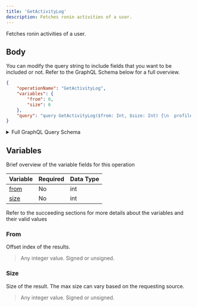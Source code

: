 ```yaml
---
title: 'GetActivityLog'
description: Fetches ronin activities of a user.
---
```


Fetches ronin activities of a user.

## Body
You can modify the query string to include fields that you want to be included or not. Refer to the GraphQL Schema below for a full overview.
```json
{
    "operationName": "GetActivityLog",
    "variables": {
        "from": 0,
        "size": 6
    },
    "query": "query GetActivityLog($from: Int, $size: Int) {\n  profile {\n    activities(from: $from, size: $size) {\n      ...Activity\n      __typename\n    }\n    __typename\n  }\n}\n\nfragment Activity on Activity {\n  activityId\n  accountId\n  action\n  timestamp\n  seen\n  data {\n    ... on ListAxie {\n      ...ListAxie\n      __typename\n    }\n    ... on UnlistAxie {\n      ...UnlistAxie\n      __typename\n    }\n    ... on BuyAxie {\n      ...BuyAxie\n      __typename\n    }\n    ... on GiftAxie {\n      ...GiftAxie\n      __typename\n    }\n    ... on MakeAxieOffer {\n      ...MakeAxieOffer\n      __typename\n    }\n    ... on CancelAxieOffer {\n      ...CancelAxieOffer\n      __typename\n    }\n    ... on SyncExp {\n      ...SyncExp\n      __typename\n    }\n    ... on MorphToPetite {\n      ...MorphToPetite\n      __typename\n    }\n    ... on MorphToAdult {\n      ...MorphToAdult\n      __typename\n    }\n    ... on BreedAxies {\n      ...BreedAxies\n      __typename\n    }\n    ... on BuyLand {\n      ...BuyLand\n      __typename\n    }\n    ... on ListLand {\n      ...ListLand\n      __typename\n    }\n    ... on UnlistLand {\n      ...UnlistLand\n      __typename\n    }\n    ... on GiftLand {\n      ...GiftLand\n      __typename\n    }\n    ... on MakeLandOffer {\n      ...MakeLandOffer\n      __typename\n    }\n    ... on CancelLandOffer {\n      ...CancelLandOffer\n      __typename\n    }\n    ... on BuyItem {\n      ...BuyItem\n      __typename\n    }\n    ... on ListItem {\n      ...ListItem\n      __typename\n    }\n    ... on UnlistItem {\n      ...UnlistItem\n      __typename\n    }\n    ... on GiftItem {\n      ...GiftItem\n      __typename\n    }\n    ... on MakeItemOffer {\n      ...MakeItemOffer\n      __typename\n    }\n    ... on CancelItemOffer {\n      ...CancelItemOffer\n      __typename\n    }\n    ... on ListBundle {\n      ...ListBundle\n      __typename\n    }\n    ... on UnlistBundle {\n      ...UnlistBundle\n      __typename\n    }\n    ... on BuyBundle {\n      ...BuyBundle\n      __typename\n    }\n    ... on MakeBundleOffer {\n      ...MakeBundleOffer\n      __typename\n    }\n    ... on CancelBundleOffer {\n      ...CancelBundleOffer\n      __typename\n    }\n    ... on AddLoomBalance {\n      ...AddLoomBalance\n      __typename\n    }\n    ... on WithdrawFromLoom {\n      ...WithdrawFromLoom\n      __typename\n    }\n    ... on AddFundBalance {\n      ...AddFundBalance\n      __typename\n    }\n    ... on WithdrawFromFund {\n      ...WithdrawFromFund\n      __typename\n    }\n    ... on TopupRoninWeth {\n      ...TopupRoninWeth\n      __typename\n    }\n    ... on WithdrawRoninWeth {\n      ...WithdrawRoninWeth\n      __typename\n    }\n    __typename\n  }\n  __typename\n}\n\nfragment ListAxie on ListAxie {\n  axieId\n  priceFrom\n  priceTo\n  duration\n  txHash\n  __typename\n}\n\nfragment UnlistAxie on UnlistAxie {\n  axieId\n  txHash\n  __typename\n}\n\nfragment BuyAxie on BuyAxie {\n  axieId\n  price\n  owner\n  txHash\n  __typename\n}\n\nfragment GiftAxie on GiftAxie {\n  axieId\n  destination\n  txHash\n  __typename\n}\n\nfragment MakeAxieOffer on MakeAxieOffer {\n  axieId\n  price\n  txHash\n  __typename\n}\n\nfragment CancelAxieOffer on CancelAxieOffer {\n  axieId\n  txHash\n  __typename\n}\n\nfragment SyncExp on SyncExp {\n  axieId\n  exp\n  txHash\n  __typename\n}\n\nfragment MorphToPetite on MorphToPetite {\n  axieId\n  txHash\n  __typename\n}\n\nfragment MorphToAdult on MorphToAdult {\n  axieId\n  txHash\n  __typename\n}\n\nfragment BreedAxies on BreedAxies {\n  sireId\n  matronId\n  lovePotionAmount\n  txHash\n  __typename\n}\n\nfragment BuyLand on BuyLand {\n  row\n  col\n  price\n  owner\n  txHash\n  __typename\n}\n\nfragment ListLand on ListLand {\n  row\n  col\n  priceFrom\n  priceTo\n  duration\n  txHash\n  __typename\n}\n\nfragment UnlistLand on UnlistLand {\n  row\n  col\n  txHash\n  __typename\n}\n\nfragment GiftLand on GiftLand {\n  row\n  col\n  destination\n  txHash\n  __typename\n}\n\nfragment MakeLandOffer on MakeLandOffer {\n  row\n  col\n  price\n  txHash\n  __typename\n}\n\nfragment CancelLandOffer on CancelLandOffer {\n  row\n  col\n  txHash\n  __typename\n}\n\nfragment BuyItem on BuyItem {\n  tokenId\n  itemAlias\n  price\n  owner\n  txHash\n  __typename\n}\n\nfragment ListItem on ListItem {\n  tokenId\n  itemAlias\n  priceFrom\n  priceTo\n  duration\n  txHash\n  __typename\n}\n\nfragment UnlistItem on UnlistItem {\n  tokenId\n  itemAlias\n  txHash\n  __typename\n}\n\nfragment GiftItem on GiftItem {\n  tokenId\n  itemAlias\n  destination\n  txHash\n  __typename\n}\n\nfragment MakeItemOffer on MakeItemOffer {\n  tokenId\n  itemAlias\n  price\n  txHash\n  __typename\n}\n\nfragment CancelItemOffer on CancelItemOffer {\n  tokenId\n  itemAlias\n  txHash\n  __typename\n}\n\nfragment BuyBundle on BuyBundle {\n  listingIndex\n  price\n  owner\n  txHash\n  __typename\n}\n\nfragment ListBundle on ListBundle {\n  numberOfItems\n  priceFrom\n  priceTo\n  duration\n  txHash\n  __typename\n}\n\nfragment UnlistBundle on UnlistBundle {\n  listingIndex\n  txHash\n  __typename\n}\n\nfragment MakeBundleOffer on MakeBundleOffer {\n  listingIndex\n  price\n  txHash\n  __typename\n}\n\nfragment CancelBundleOffer on CancelBundleOffer {\n  listingIndex\n  txHash\n  __typename\n}\n\nfragment AddLoomBalance on AddLoomBalance {\n  amount\n  senderAddress\n  receiverAddress\n  txHash\n  __typename\n}\n\nfragment WithdrawFromLoom on WithdrawFromLoom {\n  amount\n  senderAddress\n  receiverAddress\n  txHash\n  __typename\n}\n\nfragment AddFundBalance on AddFundBalance {\n  amount\n  senderAddress\n  txHash\n  __typename\n}\n\nfragment WithdrawFromFund on WithdrawFromFund {\n  amount\n  receiverAddress\n  txHash\n  __typename\n}\n\nfragment WithdrawRoninWeth on WithdrawRoninWeth {\n  amount\n  receiverAddress\n  txHash\n  receiverAddress\n  __typename\n}\n\nfragment TopupRoninWeth on TopupRoninWeth {\n  amount\n  receiverAddress\n  txHash\n  receiverAddress\n  __typename\n}\n"
}
```
<details>
<summary>Full GraphQL Query Schema</summary>  
<p>
&nbsp;

```graphql
query GetActivityLog($from: Int, $size: Int) {
  profile {
    activities(from: $from, size: $size) {
      ...Activity
      __typename
    }
    __typename
  }
}

fragment Activity on Activity {
  activityId
  accountId
  action
  timestamp
  seen
  data {
    ... on ListAxie {
      ...ListAxie
      __typename
    }
    ... on UnlistAxie {
      ...UnlistAxie
      __typename
    }
    ... on BuyAxie {
      ...BuyAxie
      __typename
    }
    ... on GiftAxie {
      ...GiftAxie
      __typename
    }
    ... on MakeAxieOffer {
      ...MakeAxieOffer
      __typename
    }
    ... on CancelAxieOffer {
      ...CancelAxieOffer
      __typename
    }
    ... on SyncExp {
      ...SyncExp
      __typename
    }
    ... on MorphToPetite {
      ...MorphToPetite
      __typename
    }
    ... on MorphToAdult {
      ...MorphToAdult
      __typename
    }
    ... on BreedAxies {
      ...BreedAxies
      __typename
    }
    ... on BuyLand {
      ...BuyLand
      __typename
    }
    ... on ListLand {
      ...ListLand
      __typename
    }
    ... on UnlistLand {
      ...UnlistLand
      __typename
    }
    ... on GiftLand {
      ...GiftLand
      __typename
    }
    ... on MakeLandOffer {
      ...MakeLandOffer
      __typename
    }
    ... on CancelLandOffer {
      ...CancelLandOffer
      __typename
    }
    ... on BuyItem {
      ...BuyItem
      __typename
    }
    ... on ListItem {
      ...ListItem
      __typename
    }
    ... on UnlistItem {
      ...UnlistItem
      __typename
    }
    ... on GiftItem {
      ...GiftItem
      __typename
    }
    ... on MakeItemOffer {
      ...MakeItemOffer
      __typename
    }
    ... on CancelItemOffer {
      ...CancelItemOffer
      __typename
    }
    ... on ListBundle {
      ...ListBundle
      __typename
    }
    ... on UnlistBundle {
      ...UnlistBundle
      __typename
    }
    ... on BuyBundle {
      ...BuyBundle
      __typename
    }
    ... on MakeBundleOffer {
      ...MakeBundleOffer
      __typename
    }
    ... on CancelBundleOffer {
      ...CancelBundleOffer
      __typename
    }
    ... on AddLoomBalance {
      ...AddLoomBalance
      __typename
    }
    ... on WithdrawFromLoom {
      ...WithdrawFromLoom
      __typename
    }
    ... on AddFundBalance {
      ...AddFundBalance
      __typename
    }
    ... on WithdrawFromFund {
      ...WithdrawFromFund
      __typename
    }
    ... on TopupRoninWeth {
      ...TopupRoninWeth
      __typename
    }
    ... on WithdrawRoninWeth {
      ...WithdrawRoninWeth
      __typename
    }
    __typename
  }
  __typename
}

fragment ListAxie on ListAxie {
  axieId
  priceFrom
  priceTo
  duration
  txHash
  __typename
}

fragment UnlistAxie on UnlistAxie {
  axieId
  txHash
  __typename
}

fragment BuyAxie on BuyAxie {
  axieId
  price
  owner
  txHash
  __typename
}

fragment GiftAxie on GiftAxie {
  axieId
  destination
  txHash
  __typename
}

fragment MakeAxieOffer on MakeAxieOffer {
  axieId
  price
  txHash
  __typename
}

fragment CancelAxieOffer on CancelAxieOffer {
  axieId
  txHash
  __typename
}

fragment SyncExp on SyncExp {
  axieId
  exp
  txHash
  __typename
}

fragment MorphToPetite on MorphToPetite {
  axieId
  txHash
  __typename
}

fragment MorphToAdult on MorphToAdult {
  axieId
  txHash
  __typename
}

fragment BreedAxies on BreedAxies {
  sireId
  matronId
  lovePotionAmount
  txHash
  __typename
}

fragment BuyLand on BuyLand {
  row
  col
  price
  owner
  txHash
  __typename
}

fragment ListLand on ListLand {
  row
  col
  priceFrom
  priceTo
  duration
  txHash
  __typename
}

fragment UnlistLand on UnlistLand {
  row
  col
  txHash
  __typename
}

fragment GiftLand on GiftLand {
  row
  col
  destination
  txHash
  __typename
}

fragment MakeLandOffer on MakeLandOffer {
  row
  col
  price
  txHash
  __typename
}

fragment CancelLandOffer on CancelLandOffer {
  row
  col
  txHash
  __typename
}

fragment BuyItem on BuyItem {
  tokenId
  itemAlias
  price
  owner
  txHash
  __typename
}

fragment ListItem on ListItem {
  tokenId
  itemAlias
  priceFrom
  priceTo
  duration
  txHash
  __typename
}

fragment UnlistItem on UnlistItem {
  tokenId
  itemAlias
  txHash
  __typename
}

fragment GiftItem on GiftItem {
  tokenId
  itemAlias
  destination
  txHash
  __typename
}

fragment MakeItemOffer on MakeItemOffer {
  tokenId
  itemAlias
  price
  txHash
  __typename
}

fragment CancelItemOffer on CancelItemOffer {
  tokenId
  itemAlias
  txHash
  __typename
}

fragment BuyBundle on BuyBundle {
  listingIndex
  price
  owner
  txHash
  __typename
}

fragment ListBundle on ListBundle {
  numberOfItems
  priceFrom
  priceTo
  duration
  txHash
  __typename
}

fragment UnlistBundle on UnlistBundle {
  listingIndex
  txHash
  __typename
}

fragment MakeBundleOffer on MakeBundleOffer {
  listingIndex
  price
  txHash
  __typename
}

fragment CancelBundleOffer on CancelBundleOffer {
  listingIndex
  txHash
  __typename
}

fragment AddLoomBalance on AddLoomBalance {
  amount
  senderAddress
  receiverAddress
  txHash
  __typename
}

fragment WithdrawFromLoom on WithdrawFromLoom {
  amount
  senderAddress
  receiverAddress
  txHash
  __typename
}

fragment AddFundBalance on AddFundBalance {
  amount
  senderAddress
  txHash
  __typename
}

fragment WithdrawFromFund on WithdrawFromFund {
  amount
  receiverAddress
  txHash
  __typename
}

fragment WithdrawRoninWeth on WithdrawRoninWeth {
  amount
  receiverAddress
  txHash
  receiverAddress
  __typename
}

fragment TopupRoninWeth on TopupRoninWeth {
  amount
  receiverAddress
  txHash
  receiverAddress
  __typename
}
```

</p>
</details>

## Variables
Brief overview of the variable fields for this operation

| Variable      | Required | Data Type |
| ------------- | -------- | --------- |
| [from](#from) | No       | int       |
| [size](#size) | No       | int       |

Refer to the succeeding sections for more details about the variables and their valid values

### From
Offset index of the results.
> Any integer value. Signed or unsigned.

### Size
Size of the result. The max size can vary based on the requesting source.
> Any integer value. Signed or unsigned.